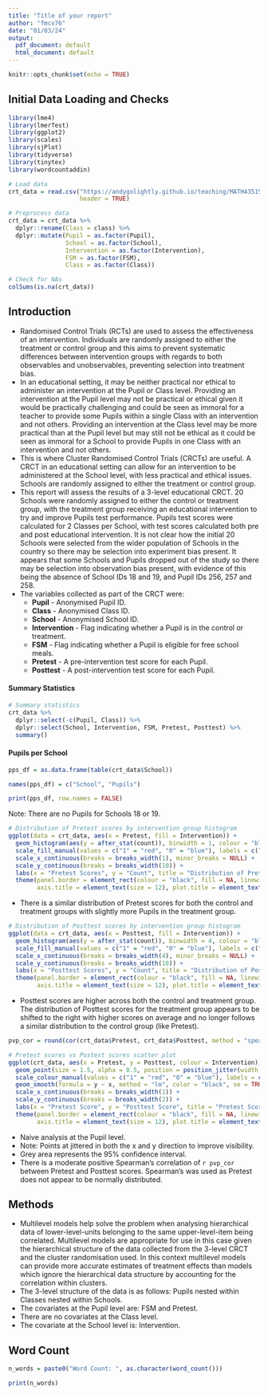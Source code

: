 ```yaml
---
title: "Title of your report"
author: "fmcv76"
date: "01/03/24"
output:
  pdf_document: default
  html_document: default
---
```


```r

knitr::opts_chunk$set(echo = TRUE)

```

## Initial Data Loading and Checks 

```r

library(lme4)
library(lmerTest)
library(ggplot2)
library(scales)
library(sjPlot)
library(tidyverse)
library(tinytex)
library(wordcountaddin)

```

```r

# Load data 
crt_data = read.csv("https://andygolightly.github.io/teaching/MATH43515/CRT.csv", 
                    header = TRUE)

# Preprocess data 
crt_data = crt_data %>% 
  dplyr::rename(Class = class) %>% 
  dplyr::mutate(Pupil = as.factor(Pupil),
                School = as.factor(School),
                Intervention = as.factor(Intervention),
                FSM = as.factor(FSM),
                Class = as.factor(Class))

# Check for NAs 
colSums(is.na(crt_data))

```

## Introduction 

- Randomised Control Trials (RCTs) are used to assess the effectiveness of an intervention. Individuals are randomly assigned to either the treatment or control group and this aims to prevent systematic differences between intervention groups with regards to both observables and unobservables, preventing selection into treatment bias. 
- In an educational setting, it may be neither practical nor ethical to administer an intervention at the Pupil or Class level. Providing an intervention at the Pupil level may not be practical or ethical given it would be practically challenging and could be seen as immoral for a teacher to provide some Pupils within a single Class with an intervention and not others. Providing an intervention at the Class level may be more practical than at the Pupil level but may still not be ethical as it could be seen as immoral for a School to provide Pupils in one Class with an intervention and not others. 
- This is where Cluster Randomised Control Trials (CRCTs) are useful. A CRCT in an educational setting can allow for an intervention to be administered at the School level, with less practical and ethical issues. Schools are randomly assigned to either the treatment or control group. 
- This report will assess the results of a 3-level educational CRCT. 20 Schools were randomly assigned to either the control or treatment group, with the treatment group receiving an educational intervention to try and improve Pupils test performance. Pupils test scores were calculated for 2 Classes per School, with test scores calculated both pre and post educational intervention. It is not clear how the initial 20 Schools were selected from the wider population of Schools in the country so there may be selection into experiment bias present. It appears that some Schools and Pupils dropped out of the study so there may be selection into observation bias present, with evidence of this being the absence of School IDs 18 and 19, and Pupil IDs 256, 257 and 258. 
- The variables collected as part of the CRCT were:
  - __Pupil__ - Anonymised Pupil ID. 
  - __Class__ - Anonymised Class ID. 
  - __School__ - Anonymised School ID. 
  - __Intervention__ - Flag indicating whether a Pupil is in the control or treatment. 
  - __FSM__ - Flag indicating whether a Pupil is eligible for free school meals. 
  - __Pretest__ - A pre-intervention test score for each Pupil. 
  - __Posttest__ - A post-intervention test score for each Pupil. 

#### Summary Statistics 

```r

# Summary statistics 
crt_data %>% 
  dplyr::select(-c(Pupil, Class)) %>% 
  dplyr::select(School, Intervention, FSM, Pretest, Posttest) %>% 
  summary()

```

#### Pupils per School 

```r

pps_df = as.data.frame(table(crt_data$School))

names(pps_df) = c("School", "Pupils")

print(pps_df, row.names = FALSE)

```

Note: There are no Pupils for Schools 18 or 19. 

```r

# Distribution of Pretest scores by intervention group histogram 
ggplot(data = crt_data, aes(x = Pretest, fill = Intervention)) +
  geom_histogram(aes(y = after_stat(count)), binwidth = 1, colour = "black", position = "identity", alpha = 0.3) +
  scale_fill_manual(values = c("1" = "red", "0" = "blue"), labels = c("1" = "Treatment Group", "0" = "Control Group"), guide_legend(title = "")) +
  scale_x_continuous(breaks = breaks_width(1), minor_breaks = NULL) +
  scale_y_continuous(breaks = breaks_width(10)) +
  labs(x = "Pretest Scores", y = "Count", title = "Distribution of Pretest Scores Overlaid by Intervention Group") +
  theme(panel.border = element_rect(colour = "black", fill = NA, linewidth = 0.5), axis.text = element_text(color = "black", size = 10),
        axis.title = element_text(size = 12), plot.title = element_text(size = 12, face = "bold"))

```

- There is a similar distribution of Pretest scores for both the control and treatment groups with slightly more Pupils in the treatment group. 

```r

# Distribution of Posttest scores by intervention group histogram 
ggplot(data = crt_data, aes(x = Posttest, fill = Intervention)) +
  geom_histogram(aes(y = after_stat(count)), binwidth = 4, colour = "black", position = "identity", alpha = 0.3) +
  scale_fill_manual(values = c("1" = "red", "0" = "blue"), labels = c("1" = "Treatment Group", "0" = "Control Group"), guide_legend(title = "")) +
  scale_x_continuous(breaks = breaks_width(4), minor_breaks = NULL) +
  scale_y_continuous(breaks = breaks_width(10)) +
  labs(x = "Posttest Scores", y = "Count", title = "Distribution of Posttest Scores Overlaid by Intervention Group") +
  theme(panel.border = element_rect(colour = "black", fill = NA, linewidth = 0.5), axis.text = element_text(color = "black", size = 10),
        axis.title = element_text(size = 12), plot.title = element_text(size = 12, face = "bold"))

```

- Posttest scores are higher across both the control and treatment group. The distribution of Posttest scores for the treatment group appears to be shifted to the right with higher scores on average and no longer follows a similar distribution to the control group (like Pretest). 

```r

pvp_cor = round(cor(crt_data$Pretest, crt_data$Posttest, method = "spearman"), 2)

# Pretest scores vs Postest scores scatter plot 
ggplot(crt_data, aes(x = Pretest, y = Posttest, colour = Intervention)) +
  geom_point(size = 1.5, alpha = 0.5, position = position_jitter(width = 0.2, height = 0.2)) +
  scale_colour_manual(values = c("1" = "red", "0" = "blue"), labels = c("1" = "Treatment Group", "0" = "Control Group"), guide_legend(title = "")) +
  geom_smooth(formula = y ~ x, method = "lm", color = "black", se = TRUE) +
  scale_x_continuous(breaks = breaks_width(1)) +
  scale_y_continuous(breaks = breaks_width(2)) +
  labs(x = "Pretest Score", y = "Posttest Score", title = "Pretest Scores vs Posttest Scores") +
  theme(panel.border = element_rect(colour = "black", fill = NA, linewidth = 0.5), axis.text = element_text(color = "black", size = 10),
        axis.title = element_text(size = 12), plot.title = element_text(size = 12, face = "bold"))

```

- Naive analysis at the Pupil level. 
- Note: Points at jittered in both the x and y direction to improve visibility. 
- Grey area represents the 95% confidence interval. 
- There is a moderate positive Spearman's correlation of `r pvp_cor` between Pretest and Posttest scores. Spearman's was used as Pretest does not appear to be normally distributed. 

## Methods 

- Multilevel models help solve the problem when analysing hierarchical data of lower-level-units belonging to the same upper-level-item being correlated. Multilevel models are appropriate for use in this case given the hierarchical structure of the data collected from the 3-level CRCT and the cluster randomisation used. In this context multilevel models can provide more accurate estimates of treatment effects than models which ignore the hierarchical data structure by accounting for the correlation within clusters. 
- The 3-level structure of the data is as follows: Pupils nested within Classes nested within Schools. 
- The covariates at the Pupil level are: FSM and Pretest. 
- There are no covariates at the Class level. 
- The covariate at the School level is: Intervention. 

## Word Count

```r

n_words = paste0("Word Count: ", as.character(word_count()))

```

```r

print(n_words)

```
